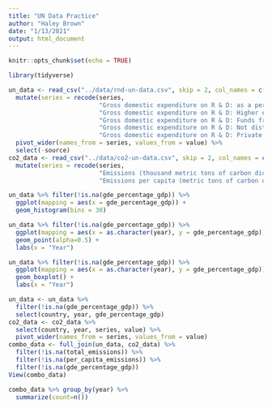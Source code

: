 ```yaml
---
title: "UN Data Practice"
author: "Haley Brown"
date: "1/13/2021"
output: html_document
---
```


```r
knitr::opts_chunk$set(echo = TRUE)
```

```r
library(tidyverse)
```

```r
un_data <- read_csv("../data/rnd-un-data.csv", skip = 2, col_names = c("region", "country", "year", "series", "value", "footnotes", "source")) %>% 
  mutate(series = recode(series,
                         "Gross domestic expenditure on R & D: as a percentage of GDP (%)" = "gde_percentage_gdp", "Gross domestic expenditure on R & D: Business enterprises (%)" = "gde_business_enterprises", "Gross domestic expenditure on R & D: Government (%)" = "gde_government", 
                         "Gross domestic expenditure on R & D: Higher education (%)" = "gde_higher_ed", 
                         "Gross domestic expenditure on R & D: Funds from abroad (%)" = "gde_abroad", 
                         "Gross domestic expenditure on R & D: Not distributed (%)" = "gde_not_distributed", 
                         "Gross domestic expenditure on R & D: Private non-profit (%)" = "gde_private_non-profit")) %>% 
  pivot_wider(names_from = series, values_from = value) %>% 
  select(-source)
co2_data <- read_csv("../data/co2-un-data.csv", skip = 2, col_names = c("region", "country", "year", "series", "value", "footnotes", "source")) %>% 
  mutate(series = recode(series, 
                         "Emissions (thousand metric tons of carbon dioxide)" = "total_emissions",
                         "Emissions per capita (metric tons of carbon dioxide)" = "per_capita_emissions"))
```

```r
un_data %>% filter(!is.na(gde_percentage_gdp)) %>% 
  ggplot(mapping = aes(x = gde_percentage_gdp)) +
  geom_histogram(bins = 30)
```
```r
un_data %>% filter(!is.na(gde_percentage_gdp)) %>% 
  ggplot(mapping = aes(x = as.character(year), y = gde_percentage_gdp)) +
  geom_point(alpha=0.5) +
  labs(x = "Year")
```
```r
un_data %>% filter(!is.na(gde_percentage_gdp)) %>% 
  ggplot(mapping = aes(x = as.character(year), y = gde_percentage_gdp)) +
  geom_boxplot() +
  labs(x = "Year")
```
```r
un_data <- un_data %>%
  filter(!is.na(gde_percentage_gdp)) %>% 
  select(country, year, gde_percentage_gdp)
co2_data <- co2_data %>% 
  select(country, year, series, value) %>% 
  pivot_wider(names_from = series, values_from = value)
combo_data <- full_join(un_data, co2_data) %>% 
  filter(!is.na(total_emissions)) %>% 
  filter(!is.na(per_capita_emissions)) %>% 
  filter(!is.na(gde_percentage_gdp))
View(combo_data)
```
```r
combo_data %>% group_by(year) %>% 
  summarize(count=n())
```











